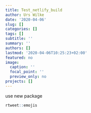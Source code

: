 ```yaml
---
title: Test_netlify_build
author: Urs Wilke
date: '2020-04-06'
slug: []
categories: []
tags: []
subtitle: ''
summary: ''
authors: []
lastmod: '2020-04-06T10:25:23+02:00'
featured: no
image:
  caption: ''
  focal_point: ''
  preview_only: no
projects: []
---
```



use new package

```r
rtweet::emojis
```

